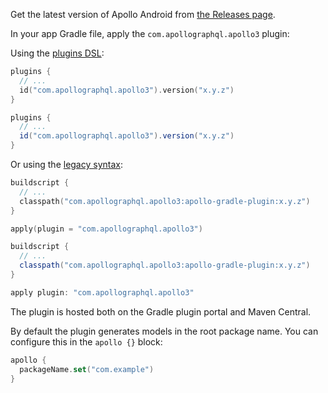 
Get the latest version of Apollo Android from [the Releases page](https://github.com/apollographql/apollo-android/releases).

In your app Gradle file, apply the `com.apollographql.apollo3` plugin:

Using the [plugins DSL](https://docs.gradle.org/current/userguide/plugins.html#sec:plugins_block):

<MultiCodeBlock>

```kotlin
plugins {
  // ...
  id("com.apollographql.apollo3").version("x.y.z")
}
```

```groovy
plugins {
  // ...
  id("com.apollographql.apollo3").version("x.y.z")
}
```

</MultiCodeBlock>

Or using the [legacy syntax](https://docs.gradle.org/current/userguide/plugins.html#sec:old_plugin_application):

<MultiCodeBlock>

```kotlin
buildscript {
  // ...
  classpath("com.apollographql.apollo3:apollo-gradle-plugin:x.y.z")
}

apply(plugin = "com.apollographql.apollo3")
```

```groovy
buildscript {
  // ...
  classpath("com.apollographql.apollo3:apollo-gradle-plugin:x.y.z")
}

apply plugin: "com.apollographql.apollo3"
```

</MultiCodeBlock>

The plugin is hosted both on the Gradle plugin portal and Maven Central.

By default the plugin generates models in the root package name. You can configure this in the `apollo {}` block:

```kotlin
apollo {
  packageName.set("com.example")
}
```